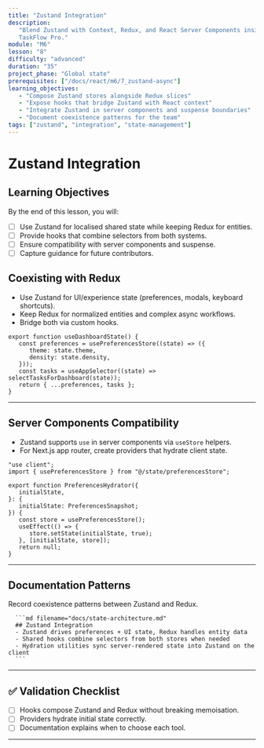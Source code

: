 ```yaml
---
title: "Zustand Integration"
description:
   "Blend Zustand with Context, Redux, and React Server Components inside
   TaskFlow Pro."
module: "M6"
lesson: "8"
difficulty: "advanced"
duration: "35"
project_phase: "Global state"
prerequisites: ["/docs/react/m6/7_zustand-async"]
learning_objectives:
   - "Compose Zustand stores alongside Redux slices"
   - "Expose hooks that bridge Zustand with React context"
   - "Integrate Zustand in server components and suspense boundaries"
   - "Document coexistence patterns for the team"
tags: ["zustand", "integration", "state-management"]
---
```



# Zustand Integration

## Learning Objectives

By the end of this lesson, you will:

-  [ ] Use Zustand for localised shared state while keeping Redux for entities.
-  [ ] Provide hooks that combine selectors from both systems.
-  [ ] Ensure compatibility with server components and suspense.
-  [ ] Capture guidance for future contributors.

## Coexisting with Redux

-  Use Zustand for UI/experience state (preferences, modals, keyboard
   shortcuts).
-  Keep Redux for normalized entities and complex async workflows.
-  Bridge both via custom hooks.

```tsx
export function useDashboardState() {
   const preferences = usePreferencesStore((state) => ({
      theme: state.theme,
      density: state.density,
   }));
   const tasks = useAppSelector((state) => selectTasksForDashboard(state));
   return { ...preferences, tasks };
}
```

---

## Server Components Compatibility

-  Zustand supports `use` in server components via `useStore` helpers.
-  For Next.js app router, create providers that hydrate client state.

```tsx
"use client";
import { usePreferencesStore } from "@/state/preferencesStore";

export function PreferencesHydrator({
   initialState,
}: {
   initialState: PreferencesSnapshot;
}) {
   const store = usePreferencesStore();
   useEffect(() => {
      store.setState(initialState, true);
   }, [initialState, store]);
   return null;
}
```

---

## Documentation Patterns

<Accordions type='single' className='mt-4'>
   <Accordion title='TaskFlow Pro Integration Notes'>
      <p>Record coexistence patterns between Zustand and Redux.</p>

      ```md filename="docs/state-architecture.md"
      ## Zustand Integration
      - Zustand drives preferences + UI state, Redux handles entity data
      - Shared hooks combine selectors from both stores when needed
      - Hydration utilities sync server-rendered state into Zustand on the client
      ```

   </Accordion>
</Accordions>

---

## ✅ Validation Checklist

-  [ ] Hooks compose Zustand and Redux without breaking memoisation.
-  [ ] Providers hydrate initial state correctly.
-  [ ] Documentation explains when to choose each tool.

---

